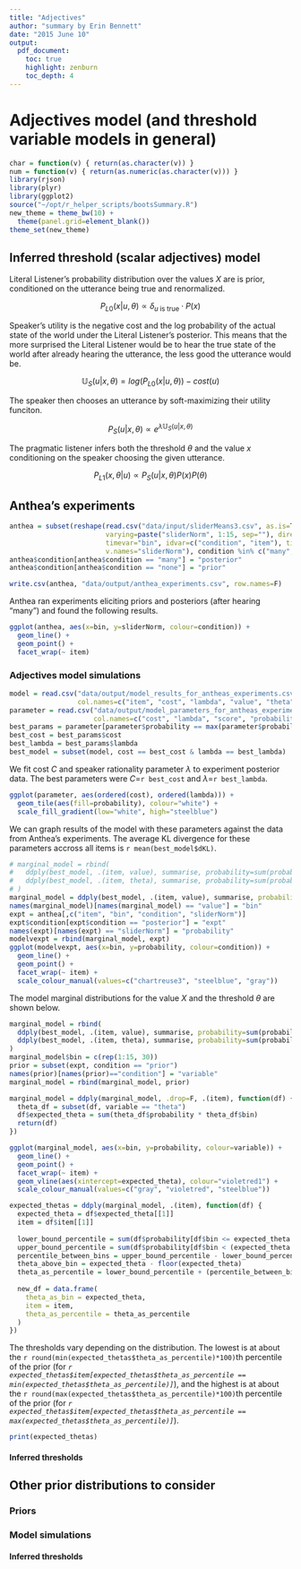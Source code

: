 ```yaml
---
title: "Adjectives"
author: "summary by Erin Bennett"
date: "2015 June 10"
output:
  pdf_document:
    toc: true
    highlight: zenburn
    toc_depth: 4
---
```


# Adjectives model (and threshold variable models in general)

```r
char = function(v) { return(as.character(v)) }
num = function(v) { return(as.numeric(as.character(v))) }
library(rjson)
library(plyr)
library(ggplot2)
source("~/opt/r_helper_scripts/bootsSummary.R")
new_theme = theme_bw(10) +
  theme(panel.grid=element_blank())
theme_set(new_theme)
```

## Inferred threshold (scalar adjectives) model

Literal Listener's probability distribution over the values $X$ are is prior, conditioned on the utterance being true and renormalized.

$$P_{L0}(x | u, \theta) \propto \delta_{u \mbox{ is true}} \cdot P(x)$$

Speaker's utility is the negative cost and the log probability of the actual state of the world under the Literal Listener's posterior. This means that the more surprised the Literal Listener would be to hear the true state of the world after already hearing the utterance, the less good the utterance would be.

$$\mathbb{U}_{S}(u | x, \theta) = log(P_{L0}(x|u, \theta)) - cost(u)$$

The speaker then chooses an utterance by soft-maximizing their utility funciton.

$$P_{S}(u|x, \theta) \propto e^{\lambda \mathbb{U}_{S}(u|x, \theta)}$$

The pragmatic listener infers both the threshold $\theta$ and the value $x$ conditioning on the speaker choosing the given utterance.

$$P_{L1}(x, \theta | u) \propto P_{S}(u|x, \theta)P(x)P(\theta)$$

## Anthea's experiments

```r
anthea = subset(reshape(read.csv("data/input/sliderMeans3.csv", as.is=T),
                        varying=paste("sliderNorm", 1:15, sep=""), direction="long",
                        timevar="bin", idvar=c("condition", "item"), times=1:15,
                        v.names="sliderNorm"), condition %in% c("many", "none"))
anthea$condition[anthea$condition == "many"] = "posterior"
anthea$condition[anthea$condition == "none"] = "prior"

write.csv(anthea, "data/output/anthea_experiments.csv", row.names=F)
```

Anthea ran experiments eliciting priors and posteriors (after hearing "many") and found the following results.

```r
ggplot(anthea, aes(x=bin, y=sliderNorm, colour=condition)) +
  geom_line() +
  geom_point() +
  facet_wrap(~ item)
```

### Adjectives model simulations

```r
model = read.csv("data/output/model_results_for_antheas_experiments.csv", header=F,
                 col.names=c("item", "cost", "lambda", "value", "theta", "score", "probability", "dKL"))
parameter = read.csv("data/output/model_parameters_for_antheas_experiments.csv", header=F,
                     col.names=c("cost", "lambda", "score", "probability"))
best_params = parameter[parameter$probability == max(parameter$probability),]
best_cost = best_params$cost
best_lambda = best_params$lambda
best_model = subset(model, cost == best_cost & lambda == best_lambda)
```

We fit cost $C$ and speaker rationality parameter $\lambda$ to experiment posterior data. The best parameters were $C$=`r best_cost` and $\lambda$=`r best_lambda`.

```r
ggplot(parameter, aes(ordered(cost), ordered(lambda))) +
  geom_tile(aes(fill=probability), colour="white") +
  scale_fill_gradient(low="white", high="steelblue")
```

We can graph results of the model with these parameters against the data from Anthea's experiments. The average KL divergence for these parameters accross all items is `r mean(best_model$dKL)`.

```r
# marginal_model = rbind(
#   ddply(best_model, .(item, value), summarise, probability=sum(probability), condition="model")[,c("item", "probability", "condition")],
#   ddply(best_model, .(item, theta), summarise, probability=sum(probability), condition="model")[,c("item", "probability", "condition")]
# )
marginal_model = ddply(best_model, .(item, value), summarise, probability=sum(probability), condition="model")
names(marginal_model)[names(marginal_model) == "value"] = "bin"
expt = anthea[,c("item", "bin", "condition", "sliderNorm")]
expt$condition[expt$condition == "posterior"] = "expt"
names(expt)[names(expt) == "sliderNorm"] = "probability"
modelvexpt = rbind(marginal_model, expt)
ggplot(modelvexpt, aes(x=bin, y=probability, colour=condition)) +
  geom_line() +
  geom_point() +
  facet_wrap(~ item) +
  scale_colour_manual(values=c("chartreuse3", "steelblue", "gray"))
```

The model marginal distributions for the value $X$ and the threshold $\theta$ are shown below.

```r
marginal_model = rbind(
  ddply(best_model, .(item, value), summarise, probability=sum(probability), variable="value")[,c("item", "probability", "variable")],
  ddply(best_model, .(item, theta), summarise, probability=sum(probability), "model", variable="theta")[,c("item", "probability", "variable")]
)
marginal_model$bin = c(rep(1:15, 30))
prior = subset(expt, condition == "prior")
names(prior)[names(prior)=="condition"] = "variable"
marginal_model = rbind(marginal_model, prior)

marginal_model = ddply(marginal_model, .drop=F, .(item), function(df) {
  theta_df = subset(df, variable == "theta")
  df$expected_theta = sum(theta_df$probability * theta_df$bin)
  return(df)
})

ggplot(marginal_model, aes(x=bin, y=probability, colour=variable)) +
  geom_line() +
  geom_point() +
  facet_wrap(~ item) +
  geom_vline(aes(xintercept=expected_theta), colour="violetred1") +
  scale_colour_manual(values=c("gray", "violetred", "steelblue"))

expected_thetas = ddply(marginal_model, .(item), function(df) {
  expected_theta = df$expected_theta[[1]]
  item = df$item[[1]]
  
  lower_bound_percentile = sum(df$probability[df$bin <= expected_theta & df$variable == "prior"])
  upper_bound_percentile = sum(df$probability[df$bin < (expected_theta + 1) & df$variable == "prior"])
  percentile_between_bins = upper_bound_percentile - lower_bound_percentile
  theta_above_bin = expected_theta - floor(expected_theta)
  theta_as_percentile = lower_bound_percentile + (percentile_between_bins * theta_above_bin)
  
  new_df = data.frame(
    theta_as_bin = expected_theta,
    item = item,
    theta_as_percentile = theta_as_percentile
  )
})
```

The thresholds vary depending on the distribution. The lowest is at about the `r round(min(expected_thetas$theta_as_percentile)*100)`th percentile of the prior (for *`r expected_thetas$item[expected_thetas$theta_as_percentile == min(expected_thetas$theta_as_percentile)]`*), and the highest is at about the `r round(max(expected_thetas$theta_as_percentile)*100)`th percentile of the prior (for *`r expected_thetas$item[expected_thetas$theta_as_percentile == max(expected_thetas$theta_as_percentile)]`*).

```r
print(expected_thetas)
```

#### Inferred thresholds

## Other prior distributions to consider

### Priors

### Model simulations

#### Inferred thresholds